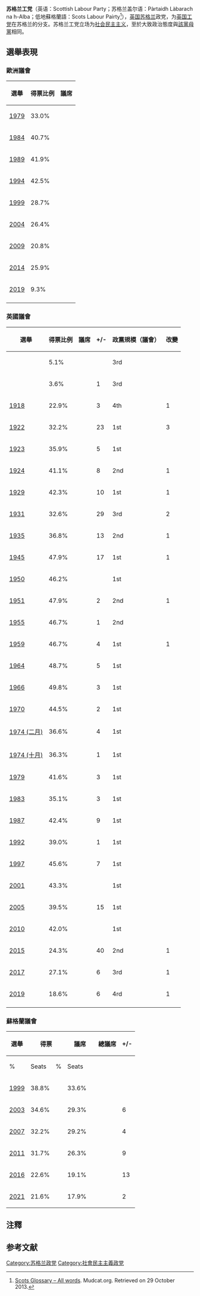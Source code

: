 {{expand|time=2015-08-21T01:52:03+00:00}}
<!--{{about||other political parties with the same name|Scottish Labour Party (disambiguation)}}-->
{{Infobox political party
|country = Scotland
|colorcode = #DA251D
|native_name = Pàrtaidh Làbarach na h-Alba <br> Scots Labour Pairty
|party_logo = 
|leader1_title = 黨魁
|leader1_name = {{en-link|阿納斯·薩瓦爾|Anas Sarwar}}
|student_wing = {{en-link|蘇格蘭學生工黨|Scottish Labour Students}}
|youth_wing = {{en-link|蘇格蘭青年工黨|Scottish Young Labour}}
|leader2_title = 副黨魁
|leader2_name = {{en-link|傑基·貝利|Jackie Baillie}}
|leader3_title = 總書記
|leader3_name =  {{en-link|詹姆斯·凱利|James Kelly}} 
|foundation = 1899 <ref>{{cite web|title=Labour's Legacy|url=https://scottishlabour.org.uk/about/legacy/|website=Scottish Labour|publisher=Scottish Labour Party|accessdate=2022-01-14}}</ref><ref>{{cite web|title=History of the Labour Party|url=http://www.labour.org.uk/pages/history-of-the-labour-party|website=www.labour.org.uk|accessdate=2015-05-09}}</ref>
| membership       = {{decrease}} 16,467<ref>{{cite web|last=Hutcheon|first=Paul|date=2021-02-03|title=Scottish Labour 'crisis' after leaked figures show fall in membership|url=https://www.dailyrecord.co.uk/news/politics/scottish-labour-crisis-after-leaked-23431174|access-date=2021-02-06|website=Daily Record|language=en}}</ref>{{refn|同時間，該黨有7,790附屬支持者（包括[[工會|工會]]會員及選擇加盟工黨的{{en-link|社會主義社團|Socialist society (Labour Party)}}）及3,285登記支持者，總計有大約30,000黨員及支持者。<ref name=independent-20150910>{{cite news |url=http://www.independent.co.uk/news/uk/politics/labour-leadership-contest-after-88-days-of-campaigning-how-did-labours-candidates-do-10495726.html |title=Labour leadership contest: After 88 days of campaigning, how did Labour's candidates do? |author=Oliver Wright |newspaper=The Independent |date=2015-09-10 |accessdate=2015-09-11 |quote=the electorate is divided into three groups: 292,000 members, 148,000 union “affiliates” and 112,000 registered supporters who each paid £3 to take part |archive-date=2015-09-14 |archive-url=https://web.archive.org/web/20150914020112/http://www.independent.co.uk/news/uk/politics/labour-leadership-contest-after-88-days-of-campaigning-how-did-labours-candidates-do-10495726.html |dead-url=no }}</ref><ref name=mirror-20150825>{{cite news |url=http://www.mirror.co.uk/news/uk-news/four-labour-leadership-candidates-rule-6316659 |title=All four Labour leadership candidates rule out legal fight - despite voter count plummeting by 60,000 |author=Dan Bloom |newspaper=Daily Mirror |date=2015-08-25 |accessdate=2015-09-11 |quote=total of those who can vote now stands at 550,816 ... The total still eligible to vote are now 292,505 full paid-up members, 147,134 supporters affiliated through the unions and 110,827 who've paid a £3 fee.}}</ref>|group="Note" }}
|ideology = [[社會民主主義|社會民主主義]]<ref name="Nordsieck">{{cite web|url=http://www.parties-and-elections.eu/scotland.html|title=Parties and Elections in Europe: The database about parliamentary elections and political parties in Europe|author=Wolfram Nordsieck|publisher=}}</ref><br />[[民主社會主義|民主社會主義]]<br>
{{en-link|英國統一|Unionism in the United Kingdom}}<ref>{{cite news|url=https://www.bbc.co.uk/news/uk-scotland-22495174|title=Scottish independence: Former PM Gordon Brown wants a 'union for social justice'|date=2013-05-13|access-date=2013-05-14|work=BBC News}}</ref>
|position = [[中間偏左|中間偏左]]<ref name="Hepburn2010">{{cite book|author=Eve Hepburn|title=Using Europe: Territorial Party Strategies in a Multi-level System|url=http://books.google.com/books?id=X8fJCgAAQBAJ&pg=PA228|year=2010|publisher=Oxford University Press|isbn=978-0-7190-8138-5|page=228}}</ref>
| national         = [[工黨_(英國)|工黨]]
|international = [[進步聯盟|進步聯盟]]，<br/>[[社會黨國際|社會黨國際]]（觀察員）
|european = [[歐洲社會黨|歐洲社會黨]]
|colours = 紅色
|headquarters = 290 Bath Street<br/>[[格拉斯哥|格拉斯哥]]<br/>G2 4RE
|seats1_title = [[英國下議院|英國下議院 (蘇格蘭)]]
|seats1       = {{Composition bar|1|59|hex=#DA251D}}
|seats2_title = [[蘇格蘭議會|蘇格蘭議會]]
|seats2       = {{Composition bar|22|129|hex=#DA251D}}
|seats3_title = {{en-link|蘇格蘭地方議會|Local government in Scotland}}
|seats3       = {{Composition bar|249|1227|hex=#DA251D}}
|website = [http://www.scottishlabour.org.uk/ http://www.scottishlabour.org.uk/]
}}
'''苏格兰工党'''（英语：Scottish Labour Party；苏格兰盖尔语：Pàrtaidh Làbarach na h-Alba；低地蘇格蘭語：Scots Labour Pairty<ref>[http://mudcat.org/scots/display_all.cfm Scots Glossary – All words]. Mudcat.org. Retrieved on 29 October 2013.</ref>），[[英国|英国]][[苏格兰|苏格兰]]政党，为[[英国工党|英国工党]]在苏格兰的分支。苏格兰工党立场为[[社会民主主义|社会民主主义]]，至於大致政治態度與[[英国工党|該黨母黨]]相同。

== 選舉表現 ==
=== 歐洲議會 ===
{| class="wikitable" style="text-align:center"
|-
! 選舉
! 得票比例
! 議席
|-
|[[European_Parliament_election,_1979_(United_Kingdom)|1979]]
|33.0%
|{{Composition bar|2|8|#DA251D}}
|-
|[[European_Parliament_election,_1984_(United_Kingdom)|1984]]
|40.7%
|{{Composition bar|5|8|#DA251D}}
|-
|[[European_Parliament_election,_1989_(United_Kingdom)|1989]]
|41.9%
|{{Composition bar|7|8|#DA251D}}
|-
|[[1994年歐洲議會選舉_(英國)|1994]]
|42.5%
|{{Composition bar|6|8|#DA251D}}
|-
|[[1999年歐洲議會選舉_(英國)|1999]]
|28.7%
|{{Composition bar|3|8|#DA251D}}
|-
|[[2004年歐洲議會選舉_(英國)|2004]]
|26.4%
|{{Composition bar|2|7|#DA251D}}
|-
|[[2009年歐洲議會選舉_(英國)|2009]]
|20.8%
|{{Composition bar|2|6|#DA251D}}
|-
|[[2014年歐洲議會選舉_(英國)|2014]]
|25.9%
|{{Composition bar|2|6|#DA251D}}
|-
|[[2019年歐洲議會選舉_(英國)|2019]]
|9.3%
|{{Composition bar|0|6|#DA251D}}
|-
|}

=== 英國議會 ===
{| class="wikitable" style="text-align:center"
|-
! 選舉
! 得票比例
! 議席
! +/-
! 政黨規模（議會）
! 改變
|-
|{{en-link|1910年(一月)|January 1910 United Kingdom general election}}
|5.1%
|{{Composition bar|2|70|#DA251D}}
|{{steady}}
| 3rd
|{{steady}}
|-
|{{en-link|1910年(十二月)|December 1910 United Kingdom general election}}
|3.6%
|{{Composition bar|3|70|#DA251D}}
|{{increase}} 1
| 3rd
|{{steady}}
|-
|[[1918年英國大選|1918]]
|22.9%
|{{Composition bar|6|71|#DA251D}}
|{{increase}} 3
| 4th
|{{decrease}} 1
|-
|[[1922年英國大選|1922]]
|32.2%
|{{Composition bar|29|71|#DA251D}}
|{{increase}} 23
| 1st
|{{increase}} 3
|-
|[[1923年英國大選|1923]]
|35.9%
|{{Composition bar|34|71|#DA251D}}
|{{increase}} 5
| 1st
|{{steady}}
|-
|[[1924年英國大選|1924]]
|41.1%
|{{Composition bar|26|71|#DA251D}}
|{{decrease}} 8
| 2nd
|{{decrease}} 1
|-
|[[1929年英國大選|1929]]
|42.3%
|{{Composition bar|36|71|#DA251D}}
|{{increase}} 10
| 1st
|{{increase}} 1
|-
|[[1931年英國大選|1931]]
|32.6%
|{{Composition bar|7|71|#DA251D}}
|{{decrease}} 29
| 3rd
|{{decrease}} 2
|-
|[[1935年英國大選|1935]]
|36.8%
|{{Composition bar|20|71|#DA251D}}
|{{increase}} 13
| 2nd
|{{increase}} 1
|-
|[[1945年英國大選|1945]]
|47.9%
|{{Composition bar|37|71|#DA251D}}
|{{increase}} 17
| 1st
|{{increase}} 1
|-
|[[1950年英國大選|1950]]
|46.2%
|{{Composition bar|37|71|#DA251D}}
|{{steady}}
| 1st
|{{steady}}
|-
|[[1951年英國大選|1951]]
|47.9%
|{{Composition bar|35|71|#DA251D}}
|{{decrease}} 2
| 2nd
|{{decrease}} 1
|-
|[[1955年英國大選|1955]]
|46.7%
|{{Composition bar|34|71|#DA251D}}
|{{decrease}} 1
| 2nd
|{{steady}}
|-
|[[1959年英國大選|1959]]
|46.7%
|{{Composition bar|38|71|#DA251D}}
|{{increase}} 4
| 1st
|{{increase}} 1
|-
|[[1964年英國大選|1964]]
|48.7%
|{{Composition bar|43|71|#DA251D}}
|{{increase}} 5
| 1st
|{{steady}}
|-
|[[1966年英國大選|1966]]
|49.8%
|{{Composition bar|46|71|#DA251D}}
|{{increase}} 3
| 1st
|{{steady}}
|-
|[[1970年英國大選|1970]]
|44.5%
|{{Composition bar|44|71|#DA251D}}
|{{decrease}} 2
| 1st
|{{steady}}
|-
|[[1974年2月英國大選|1974 (二月)]]
|36.6%
|{{Composition bar|40|71|#DA251D}}
|{{decrease}} 4
| 1st
|{{steady}}
|-
|[[1974年10月英國大選|1974 (十月)]]
|36.3%
|{{Composition bar|41|71|#DA251D}}
|{{increase}} 1
| 1st
|{{steady}}
|-
|[[1979年英國大選|1979]]
|41.6%
|{{Composition bar|44|71|#DA251D}}
|{{increase}} 3
| 1st
|{{steady}}
|-
|[[1983年英國大選|1983]]
|35.1%
|{{Composition bar|41|72|#DA251D}}
|{{decrease}} 3
| 1st
|{{steady}}
|-
|[[1987年英國大選|1987]]
|42.4%
|{{Composition bar|50|72|#DA251D}}
|{{increase}} 9
| 1st
|{{steady}}
|-
|[[1992年英國大選|1992]]
|39.0%
|{{Composition bar|49|72|#DA251D}}
|{{decrease}} 1
| 1st
|{{steady}}
|-
|[[1997年英國大選|1997]]
|45.6%
|{{Composition bar|56|72|#DA251D}}
|{{increase}} 7
| 1st
|{{steady}}
|-
|[[2001年英國大選|2001]]
|43.3%
|{{Composition bar|56|72|#DA251D}}
|{{steady}}
| 1st
|{{steady}}
|-
|[[2005年英國大選|2005]]
|39.5%
|{{Composition bar|41|59|#DA251D}}
|{{decrease}} 15
| 1st
|{{steady}}
|-
|[[2010年英國大選|2010]]
|42.0%
|{{Composition bar|41|59|#DA251D}}
|{{steady}}
| 1st
|{{steady}}
|-
|[[2015年英國大選|2015]]
|24.3%
|{{Composition bar|1|59|#DA251D}}
|{{decrease}} 40
| 2nd
|{{decrease}} 1
|-
|[[2017年英國大選|2017]]
|27.1%
|{{Composition bar|7|59|#DA251D}}
|{{increase}} 6
| 3rd
|{{decrease}} 1
|-
|[[2019年英國大選|2019]]
|18.6%
|{{Composition bar|1|59|#DA251D}}
|{{decrease}} 6
| 4rd
|{{decrease}} 1
|-
|}

=== 蘇格蘭議會 ===
{|class="wikitable"
|-
! rowspan=2|選舉
! colspan=2|得票
! colspan=2|議席
! rowspan=2|總議席
! rowspan=2|+/-
! rowspan=2|政黨規模改變
! rowspan=2|執政情況
|-
! %
! Seats
! %
! Seats
|-
|[[1999年蘇格蘭議會選舉|1999]]
|38.8%
|{{Composition bar|53|73|hex={{Scottish Labour Party/meta/color}}}}
|33.6%
|{{Composition bar|3|56|hex={{Scottish Labour Party/meta/color}}}}
|{{Composition bar|56|129|hex={{Scottish Labour Party/meta/color}}}}
|{{steady}}
|{{steady}} 1st
|{{yes2|蘇格蘭工黨–{{en-link|蘇格蘭自由民主黨|Scottish Liberal Democrats}}聯合政府}}
|-
|[[2003年蘇格蘭議會選舉|2003]]
|34.6%
|{{Composition bar|46|73|hex={{Scottish Labour Party/meta/color}}}}
|29.3%
|{{Composition bar|4|56|hex={{Scottish Labour Party/meta/color}}}}
|{{Composition bar|50|129|hex={{Scottish Labour Party/meta/color}}}}
|{{decrease}} 6
|{{steady}} 1st
|{{yes2|蘇格蘭工黨–{{en-link|蘇格蘭自由民主黨|Scottish Liberal Democrats}}聯合政府}}
|-
|[[2007年蘇格蘭議會選舉|2007]]
|32.2%
|{{Composition bar|37|73|hex={{Scottish Labour Party/meta/color}}}}
|29.2%
|{{Composition bar|9|56|hex={{Scottish Labour Party/meta/color}}}}
|{{Composition bar|46|129|hex={{Scottish Labour Party/meta/color}}}}
|{{decrease}} 4
|{{decrease}} 2nd
|{{no2|[[蘇格蘭民族黨|蘇格蘭民族黨]]}}
|-
|[[2011年蘇格蘭議會選舉|2011]]
|31.7%
|{{Composition bar|15|73|hex={{Scottish Labour Party/meta/color}}}}
|26.3%
|{{Composition bar|22|56|hex={{Scottish Labour Party/meta/color}}}}
|{{Composition bar|37|129|hex={{Scottish Labour Party/meta/color}}}}
|{{decrease}} 9
|{{steady}} 2nd
|{{no2|[[蘇格蘭民族黨|蘇格蘭民族黨]]}}
|-
|[[2016年蘇格蘭議會選舉|2016]]
|22.6%
|{{Composition bar|3|73|hex={{Scottish Labour Party/meta/color}}}}
|19.1%
|{{Composition bar|21|56|hex={{Scottish Labour Party/meta/color}}}}
|{{Composition bar|24|129|hex={{Scottish Labour Party/meta/color}}}}
|{{decrease}} 13
|{{decrease}} 3rd
|{{no2|[[蘇格蘭民族黨|蘇格蘭民族黨]]}}
|-
|[[2021年蘇格蘭議會選舉|2021]]
|21.6%
|{{Composition bar|2|73|hex={{Scottish Labour Party/meta/color}}}}
|17.9%
|{{Composition bar|20|56|hex={{Scottish Labour Party/meta/color}}}}
|{{Composition bar|22|129|hex={{Scottish Labour Party/meta/color}}}}
|{{decrease}} 2
|{{steady}} 3rd
|{{no2|[[蘇格蘭民族黨|蘇格蘭民族黨]]}}
|}

==注釋==
<references group="Note" />

==参考文献==
{{reflist}}

{{蘇格蘭政黨}}
{{英国政党}}

[[Category:苏格兰政党|Category:苏格兰政党]]
[[Category:社會民主主義政党|Category:社會民主主義政党]]